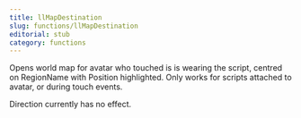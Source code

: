```yaml
---
title: llMapDestination
slug: functions/llMapDestination
editorial: stub
category: functions
---
```


<LSLFunction name="llMapDestination"/>

Opens world map for avatar who touched is is wearing the script, centred on RegionName with Position highlighted. Only works for scripts attached to avatar, or during touch events.

Direction currently has no effect.
